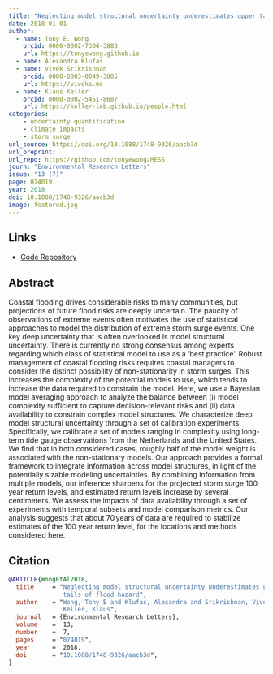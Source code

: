 ```yaml
---
title: "Neglecting model structural uncertainty underestimates upper tails of flood hazard"
date: 2018-01-01
author: 
  - name: Tony E. Wong
    orcid: 0000-0002-7304-3883
    url: https://tonyewong.github.io
  - name: Alexandra Klufas
  - name: Vivek Srikrishnan
    orcid: 0000-0003-0049-3805
    url: https://viveks.me
  - name: Klaus Keller
    orcid: 0000-0002-5451-8687
    url: https://keller-lab.github.io/people.html
categories:
    - uncertainty quantification
    - climate impacts
    - storm surge
url_source: https://doi.org/10.1088/1748-9326/aacb3d
url_preprint: 
url_repo: https://github.com/tonyewong/MESS
journ: "Environmental Research Letters"
issue: "13 (7)"
page: 074019
year: 2018
doi: 10.1088/1748-9326/aacb3d
image: featured.jpg
---
```


## Links

- [Code Repository](https://github.com/tonyewong/MESS)

## Abstract

Coastal flooding drives considerable risks to many communities, but projections of future flood risks are deeply uncertain. The paucity of observations of extreme events often motivates the use of statistical approaches to model the distribution of extreme storm surge events. One key deep uncertainty that is often overlooked is model structural uncertainty. There is currently no strong consensus among experts regarding which class of statistical model to use as a 'best practice'. Robust management of coastal flooding risks requires coastal managers to consider the distinct possibility of non-stationarity in storm surges. This increases the complexity of the potential models to use, which tends to increase the data required to constrain the model. Here, we use a Bayesian model averaging approach to analyze the balance between (i) model complexity sufficient to capture decision-relevant risks and (ii) data availability to constrain complex model structures. We characterize deep model structural uncertainty through a set of calibration experiments. Specifically, we calibrate a set of models ranging in complexity using long-term tide gauge observations from the Netherlands and the United States. We find that in both considered cases, roughly half of the model weight is associated with the non-stationary models. Our approach provides a formal framework to integrate information across model structures, in light of the potentially sizable modeling uncertainties. By combining information from multiple models, our inference sharpens for the projected storm surge 100 year return levels, and estimated return levels increase by several centimeters. We assess the impacts of data availability through a set of experiments with temporal subsets and model comparison metrics. Our analysis suggests that about 70 years of data are required to stabilize estimates of the 100 year return level, for the locations and methods considered here.

## Citation

```bibtex
@ARTICLE{WongEtAl2018,
  title     = "Neglecting model structural uncertainty underestimates upper
               tails of flood hazard",
  author    = "Wong, Tony E and Klufas, Alexandra and Srikrishnan, Vivek and
               Keller, Klaus",
  journal   = {Environmental Research Letters},
  volume    =  13,
  number    =  7,
  pages     = "074019",
  year      =  2018,
  doi       = "10.1088/1748-9326/aacb3d",
}
```
